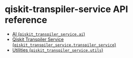 # qiskit-transpiler-service API reference

*   [AI (`qiskit_transpiler_service.ai`)](ai)
*   [Qiskit Transpiler Service (`qiskit_transpiler_service.transpiler_service`)](transpiler_service)
*   [Utilities (`qiskit_transpiler_service.utils`)](utils)

